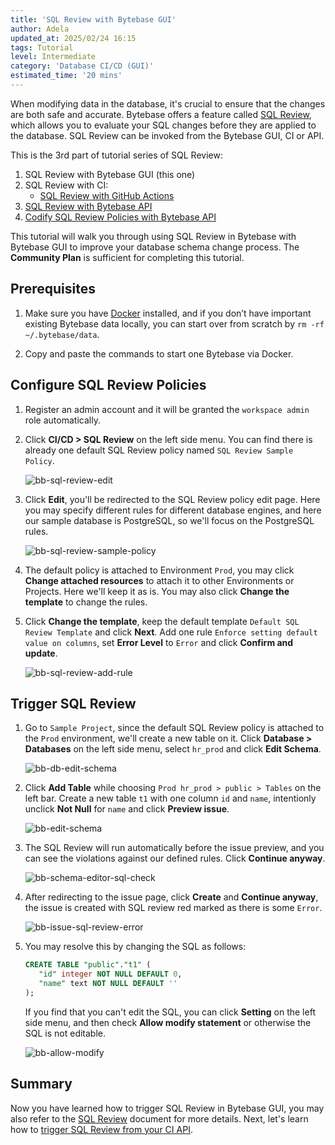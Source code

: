 ```yaml
---
title: 'SQL Review with Bytebase GUI'
author: Adela
updated_at: 2025/02/24 16:15
tags: Tutorial
level: Intermediate
category: 'Database CI/CD (GUI)'
estimated_time: '20 mins'
---
```



When modifying data in the database, it's crucial to ensure that the changes are both safe and accurate. Bytebase offers a feature called [SQL Review](/sql-review/overview/), which allows you to evaluate your SQL changes before they are applied to the database. SQL Review can be invoked from the Bytebase GUI, CI or API.

This is the 3rd part of tutorial series of SQL Review:

1.  SQL Review with Bytebase GUI (this one)
1.  SQL Review with CI:
    - [SQL Review with GitHub Actions](/tutorials/sql-review-github-action/)
1.  [SQL Review with Bytebase API](/tutorials/sql-review-api/)
1.  [Codify SQL Review Policies with Bytebase API](/tutorials/api-sql-review-policy/)

This tutorial will walk you through using SQL Review in Bytebase with Bytebase GUI to improve your database schema change process. The **Community Plan** is sufficient for completing this tutorial.

## Prerequisites

1. Make sure you have [Docker](https://www.docker.com/) installed, and if you don’t have important existing Bytebase data locally, you can start over from scratch by `rm -rf ~/.bytebase/data`.
1. Copy and paste the commands to start one Bytebase via Docker.

   <TerminalDockerRunVolume />

## Configure SQL Review Policies

1. Register an admin account and it will be granted the `workspace admin` role automatically.

1. Click **CI/CD > SQL Review** on the left side menu. You can find there is already one default SQL Review policy named `SQL Review Sample Policy`.

   ![bb-sql-review-edit](/content/docs/tutorials/sql-review-gui/bb-sql-review-edit.webp)

1. Click **Edit**, you'll be redirected to the SQL Review policy edit page. Here you may specify different rules for different database engines, and here our sample database is PostgreSQL, so we'll focus on the PostgreSQL rules.

   ![bb-sql-review-sample-policy](/content/docs/tutorials/sql-review-gui/bb-sql-review-sample-policy.webp)

1. The default policy is attached to Environment `Prod`, you may click **Change attached resources** to attach it to other Environments or Projects. Here we'll keep it as is. You may also click **Change the template** to change the rules.

1. Click **Change the template**, keep the default template `Default SQL Review Template` and click **Next**. Add one rule `Enforce setting default value on columns`, set **Error Level** to `Error` and click **Confirm and update**.

   ![bb-sql-review-add-rule](/content/docs/tutorials/sql-review-gui/bb-sql-review-add-rule.webp)

## Trigger SQL Review

1. Go to `Sample Project`, since the default SQL Review policy is attached to the `Prod` environment, we'll create a new table on it. Click **Database > Databases** on the left side menu, select `hr_prod` and click **Edit Schema**.

   ![bb-db-edit-schema](/content/docs/tutorials/sql-review-gui/bb-db-edit-schema.webp)

1. Click **Add Table** while choosing `Prod hr_prod > public > Tables` on the left bar. Create a new table `t1` with one column `id` and `name`, intentionly unclick **Not Null** for `name` and click **Preview issue**.

   ![bb-edit-schema](/content/docs/tutorials/sql-review-gui/bb-edit-schema.webp)

1. The SQL Review will run automatically before the issue preview, and you can see the violations against our defined rules. Click **Continue anyway**.

   ![bb-schema-editor-sql-check](/content/docs/tutorials/sql-review-gui/bb-schema-editor-sql-check.webp)

1. After redirecting to the issue page, click **Create** and **Continue anyway**, the issue is created with SQL review red marked as there is some `Error`.

   ![bb-issue-sql-review-error](/content/docs/tutorials/sql-review-gui/bb-issue-sql-review-error.webp)

1. You may resolve this by changing the SQL as follows:

   ```sql
   CREATE TABLE "public"."t1" (
      "id" integer NOT NULL DEFAULT 0,
      "name" text NOT NULL DEFAULT ''
   );
   ```

   If you find that you can't edit the SQL, you can click **Setting** on the left side menu, and then check **Allow modify statement** or otherwise the SQL is not editable.

   ![bb-allow-modify](/content/docs/tutorials/sql-review-gui/bb-allow-modify.webp)

## Summary

Now you have learned how to trigger SQL Review in Bytebase GUI, you may also refer to the [SQL Review](/sql-review/overview) document for more details. Next, let's learn how to [trigger SQL Review from your CI API](/tutorials/sql-review-api/).
